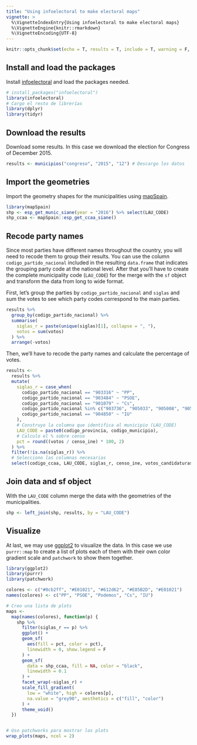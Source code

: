 ```yaml
---
title: "Using infoelectoral to make electoral maps"
vignette: >
  %\VignetteIndexEntry{Using infoelectoral to make electoral maps}
  %\VignetteEngine{knitr::rmarkdown}
  %\VignetteEncoding{UTF-8}
---
```


 
```r
knitr::opts_chunk$set(echo = T, results = T, include = T, warning = F, message = F)
```


## Install and load the packages

Install [infoelectoral](https://ropenspain.github.io/infoelectoral/) and load the packages needed.

```r
# install_packages("infoelectoral")
library(infoelectoral)
# Cargo el resto de librerías
library(dplyr)
library(tidyr)
```

## Download the results

Download some results. In this case we download the election for Congress of December 2015.
```r
results <- municipios("congreso", "2015", "12") # Descargo los datos
```


## Import the geometries
Import the geometry shapes for the municipalities using [mapSpain](https://github.com/rOpenSpain/mapSpain). 

```r
library(mapSpain)
shp <- esp_get_munic_siane(year = "2016") %>% select(LAU_CODE)
shp_ccaa <- mapSpain::esp_get_ccaa_siane()
```


## Recode party names
Since most parties have different names throughout the country, you will need to recode them to group their results. You can use the column `codigo_partido_nacional` included in the resulting `data.frame` that indicates the grouping party code at the national level. After that you'll have to create the complete municipality code (`LAU_CODE`) for the merge with the `sf` object and transform the data from long to wide format.

First, let's group the parties by `codigo_partido_nacional` and `siglas` and sum the votes to see which party codes correspond to the main parties.
```r
results %>%
  group_by(codigo_partido_nacional) %>%
  summarise(
    siglas_r = paste(unique(siglas)[1], collapse = ", "),
    votos = sum(votos)
  ) %>%
  arrange(-votos)
```

Then, we'll have to recode the party names and calculate the percentage of votes.

```r
results <-
  results %>%
  mutate(
    siglas_r = case_when(
      codigo_partido_nacional == "903316" ~ "PP",
      codigo_partido_nacional == "903484" ~ "PSOE",
      codigo_partido_nacional == "901079" ~ "Cs",
      codigo_partido_nacional %in% c("903736", "905033", "905008", "905041") ~ "Podemos",
      codigo_partido_nacional == "904850" ~ "IU"
    ),
    # Construyo la columna que identifica al municipio (LAU_CODE)
    LAU_CODE = paste0(codigo_provincia, codigo_municipio),
    # Calculo el % sobre censo
    pct = round((votos / censo_ine) * 100, 2)
  ) %>%
  filter(!is.na(siglas_r)) %>%
  # Selecciono las columnas necesarias
  select(codigo_ccaa, LAU_CODE, siglas_r, censo_ine, votos_candidaturas, pct)
```


## Join data and sf object
With the `LAU_CODE` column merge the data with the geometries of the municipalities.

```r
shp <- left_join(shp, results, by = "LAU_CODE")
```

## Visualize

At last, we may use [ggplot2](https://ggplot2.tidyverse.org/) to visualize the data. In this case we use `purrr::map` to create a list of plots each of them with their own color gradient scale and `patchwork` to show them together.

```r
library(ggplot2)
library(purrr)
library(patchwork)

colores <- c("#0cb2ff", "#E01021", "#612d62", "#E85B2D", "#E01021")
names(colores) <- c("PP", "PSOE", "Podemos", "Cs", "IU")

# Creo una lista de plots
maps <-
  map(names(colores), function(p) {
    shp %>%
      filter(siglas_r == p) %>%
      ggplot() +
      geom_sf(
        aes(fill = pct, color = pct),
        linewidth = 0, show.legend = F
      ) +
      geom_sf(
        data = shp_ccaa, fill = NA, color = "black",
        linewidth = 0.1
      ) +
      facet_wrap(~siglas_r) +
      scale_fill_gradient(
        low = "white", high = colores[p],
        na.value = "grey90", aesthetics = c("fill", "color")
      ) +
      theme_void()
  })


# Uso patchworks para mostrar los plots
wrap_plots(maps, ncol = 2)
```
